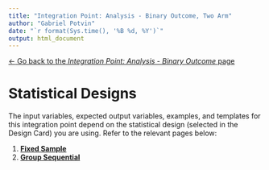 ```yaml
---
title: "Integration Point: Analysis - Binary Outcome, Two Arm"
author: "Gabriel Potvin"
date: "`r format(Sys.time(), '%B %d, %Y')`"
output: html_document
---
```


[$\leftarrow$ Go back to the *Integration Point: Analysis - Binary Outcome* page](IntegrationPointAnalysisBinary.html)

# Statistical Designs

The input variables, expected output variables, examples, and templates for this integration point depend on the statistical design (selected in the Design Card) you are using. Refer to the relevant pages below:

1. [**Fixed Sample**](IntegrationPointAnalysisBinaryTwoArmFixedSample.html)
1. [**Group Sequential**](IntegrationPointAnalysisBinaryTwoArmGroupSequential.html)